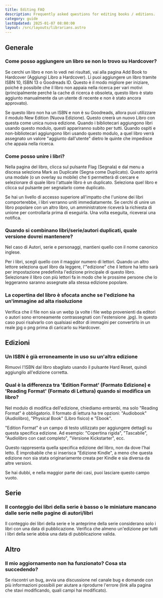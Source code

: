 ```yaml
---
title: Editing FAQ
description: Frequently asked questions for editing books / editions.
category: guide
lastUpdated: 2025-01-07 08:00:00
layout: /src/layouts/librarians.astro
---
```


## Generale
### Come posso aggiungere un libro se non lo trovo su Hardcover?
Se cerchi un libro e non lo vedi nei risultati, vai alla pagina Add Book to Hardcover (Aggiungi Libro a Hardcover). Lì puoi aggiungere un libro tramite ISBN 10, ISBN 13 o Goodreads ID. Questo è il modo migliore per iniziare, poiché è possibile che il libro non appaia nella ricerca per vari motivi (principalmente perché la cache di ricerca è obsoleta, questo libro è stato aggiunto manualmente da un utente di recente e non è  stato ancora approvato).

Se questo libro non ha un ISBN e non è su Goodreads, allora puoi utilizzare il modulo New Edition (Nuova Edizione). Questo creerà un nuovo Libro con questa come unica nuova edizione. Quando i bibliotecari aggiungono libri usando questo modulo, questi appariranno subito per tutti. Quando ospiti e non-bibliotecari aggiungono libri usando questo modulo, a quel libro verrà assegnato un valore "aggiunto dall'utente" dietro le quinte che impedisce che appaia nella ricerca.

### Come posso unire i libri?
Nella pagina del libro, clicca sul pulsante Flag (Segnala) e dal menu a discesa seleziona Mark as Duplicate (Segna come Duplicato). Questo aprirà una modale (o un overlay su mobile) che ti permetterà di cercare e selezionare di quale libro l'attuale libro è un duplicato. Seleziona quel libro e clicca sul pulsante per segnalarlo come duplicato.

Se hai un livello di accesso superiore all'impatto che l'unione dei libri comporterebbe, i libri verranno uniti immediatamente. Se cerchi di unire un libro popolare con un altro libro, un amministratore riceverà la richiesta di unione per controllarla prima di eseguirla. Una volta eseguita, riceverai una notifica.

### Quando si combinano libri/serie/autori duplicati, quale versione dovrei mantenere?
Nel caso di Autori, serie e personaggi, mantieni quello con il nome canonico inglese.

Per i libri, scegli quello con il maggior numero di lettori. Quando un altro lettore seleziona quel libro da leggere, l'"edizione" che il lettore ha letto sarà per impostazione predefinita l'edizione principale di questo libro. Selezionare il libro con più lettori fa in modo che le prossime persone che lo leggeranno saranno assegnate alla stessa edizione popolare.

### La copertina del libro è sfocata anche se l'edizione ha un'immagine ad alta risoluzione
Verifica che il file non sia un webp (a volte i file webp provenienti da editori o autori sono erroneamente contrassegnati con l'estensione .jpg). In questo caso puoi risalvarlo con qualsiasi editor di immagini per convertirlo in un reale jpg o png prima di caricarlo su Hardcover.

## Edizioni
### Un ISBN è già erroneamente in uso su un'altra edizione
Rimuovi l'ISBN dal libro sbagliato usando il pulsante Hard Reset, quindi aggiungilo all'edizione corretta.

### Qual è la differenza tra 'Edition Format' (Formato Edizione) e 'Reading Format' (Formato di Lettura) quando si modifica un libro?
Nel modulo di modifica dell'edizione, chiediamo entrambi, ma solo "Reading Format" è obbligatorio. Il formato di lettura ha tre opzioni: "Audiobook" (Audiolibro), "Physical Book" (Libro fisico) e "Ebook".

"Edition Format" è un campo di testo utilizzato per aggiungere dettagli su questa specifica edizione. Ad esempio: "Copertina rigida", "Tascabile", "Audiolibro con cast completo", "Versione Kickstarter", ecc.

Questo rappresenta quella specifica edizione del libro, non da dove l'hai letto. È improbabile che si inserisca "Edizione Kindle", a meno che questa edizione non sia stata originariamente creata per Kindle e sia diversa da altre versioni.

Se hai dubbi, e nella maggior parte dei casi, puoi lasciare questo campo vuoto.

## Serie
### Il conteggio dei libri della serie è basso o le miniature mancano dalle serie nelle pagine di autori/libri
Il conteggio dei libri della serie e le anteprime della serie considerano solo i libri con una data di pubblicazione. Verifica che almeno un'edizione per tutti i libri della serie abbia una data di pubblicazione valida.

## Altro
### Il mio aggiornamento non ha funzionato? Cosa sta succedendo?
Se riscontri un bug, avvia una discussione nel canale bug e domande con più informazioni possibili per aiutare a riprodurre l'errore (link alla pagina che stavi modificando, quali campi hai modificato).
